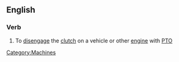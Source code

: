 ==English==

===Verb===
{{en-verb|declutch|es}}

#To [[disengage]] the [[clutch]] on a vehicle or other [[engine]] with [[PTO]]

[[Category:Machines]]